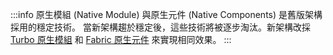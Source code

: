 :::info
原生模組 (Native Module) 與原生元件 (Native Components) 是舊版架構採用的穩定技術。
當新架構趨於穩定後，這些技術將被逐步淘汰。新架構改採 [Turbo 原生模組](https://github.com/reactwg/react-native-new-architecture/blob/main/docs/turbo-modules.md) 和 [Fabric 原生元件](https://github.com/reactwg/react-native-new-architecture/blob/main/docs/fabric-native-components.md) 來實現相同效果。
:::